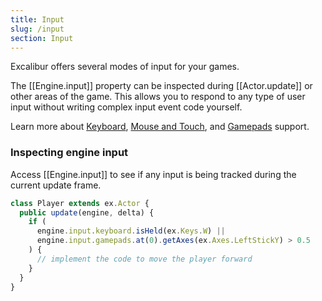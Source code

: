 ```yaml
---
title: Input
slug: /input
section: Input
---
```


Excalibur offers several modes of input for your games.

The [[Engine.input]] property can be inspected during [[Actor.update]]
or other areas of the game. This allows you to respond to any type
of user input without writing complex input event code yourself.

Learn more about [Keyboard](/docs/keyboard), [Mouse and Touch](/docs/pointers), and [Gamepads](/docs/gamepad) support.

### Inspecting engine input

Access [[Engine.input]] to see if any input is being tracked during the current update frame.

```ts
class Player extends ex.Actor {
  public update(engine, delta) {
    if (
      engine.input.keyboard.isHeld(ex.Keys.W) ||
      engine.input.gamepads.at(0).getAxes(ex.Axes.LeftStickY) > 0.5
    ) {
      // implement the code to move the player forward
    }
  }
}
```
